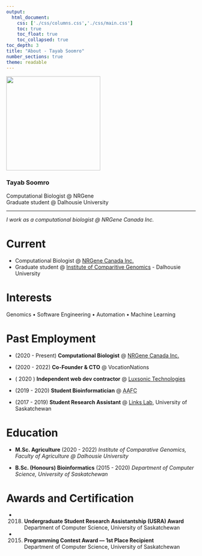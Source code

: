```yaml
---
output:
  html_document:
    css: ['./css/columns.css','./css/main.css']
    toc: true
    toc_float: true
    toc_collapsed: true
toc_depth: 3
title: "About - Tayab Soomro"
number_sections: true
theme: readable
---
```



:::::: {.center}


<img src="./images/profile.jpeg" width="250" class="img-circle border-black" />

### Tayab Soomro
Computational Biologist @ NRGene  
Graduate student @ Dalhousie University

--------------

*I work as a computational biologist @ NRGene Canada Inc.*

::::::

# Current

- Computational Biologist @ [NRGene Canada Inc.](https://nrgene.com)
- Graduate student @ [Institute of Comparitive Genomics](https://icgenomics.ca/) - Dalhousie University

# Interests

Genomics • Software Engineering • Automation • Machine Learning

# Past Employment

- (2020 - Present) **Computational Biologist** @ [NRGene Canada Inc.](https://nrgene.com)    

- (2020 - 2022) **Co-Founder \& CTO** \@ VocationNations

- ( 2020 ) **Independent web dev contractor** @ [Luxsonic Technologies](https://luxsonic.ca/)   

- (2019 - 2020) **Student Bioinformatician** @ <abbr title="Agriculture & Agri-Food Canada, Saskatoon Research & Development Centre, Saskatoon, Saskatchewan, Canada">AAFC</abbr>   

- (2017 - 2019) **Student Research Assistant** @ [Links Lab](https://agbio.usask.ca/faculty-and-staff/people-pages/matthew-links.php#research_areas), University of Saskatchewan  

# Education

- **M.Sc. Agriculture** (2020 - 2022) 
*Institute of Comparative Genomics, Faculty of Agriculture @ Dalhousie University*

- **B.Sc. (Honours) Bioinformatics** (2015 - 2020) 
*Department of Computer Science, University of Saskatchewan*

# Awards and Certification
- (2018) **Undergraduate Student Research Assistantship (USRA) Award**  
Department of Computer Science, University of Saskatchewan

- (2015) **Programming Contest Award –– 1st Place Recipient**  
Department of Computer Science, University of Saskatchewan

